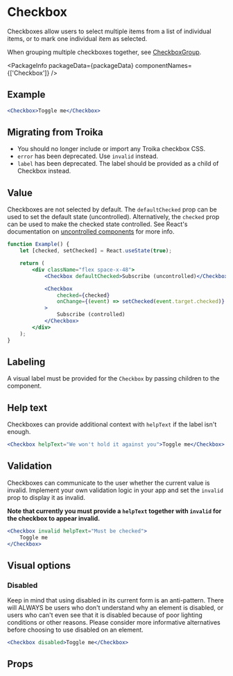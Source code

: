 
# Checkbox

Checkboxes allow users to select multiple items from a list of individual items,
or to mark one individual item as selected.

When grouping multiple checkboxes together, see [CheckboxGroup](/CheckboxGroup).

<PackageInfo packageData={packageData} componentNames={['Checkbox']} />

## Example

```jsx example
<Checkbox>Toggle me</Checkbox>
```

## Migrating from Troika

-   You should no longer include or import any Troika checkbox CSS.
-   `error` has been deprecated. Use `invalid` instead.
-   `label` has been deprecated. The label should be provided as a child of
    Checkbox instead.

## Value

Checkboxes are not selected by default. The `defaultChecked` prop can be used to
set the default state (uncontrolled). Alternatively, the `checked` prop can be
used to make the checked state controlled. See React's documentation on
[uncontrolled components](https://reactjs.org/docs/uncontrolled-components.html)
for more info.

```jsx example
function Example() {
    let [checked, setChecked] = React.useState(true);

    return (
        <div className="flex space-x-48">
            <Checkbox defaultChecked>Subscribe (uncontrolled)</Checkbox>

            <Checkbox
                checked={checked}
                onChange={(event) => setChecked(event.target.checked)}
            >
                Subscribe (controlled)
            </Checkbox>
        </div>
    );
}
```

## Labeling

A visual label must be provided for the `Checkbox` by passing children to the
component.

## Help text

Checkboxes can provide additional context with `helpText` if the label isn't
enough.

```jsx example
<Checkbox helpText="We won't hold it against you">Toggle me</Checkbox>
```

## Validation

Checkboxes can communicate to the user whether the current value is invalid.
Implement your own validation logic in your app and set the `invalid` prop to
display it as invalid.

**Note that currently you must provide a `helpText` together with `invalid` for
the checkbox to appear invalid.**

```jsx example
<Checkbox invalid helpText="Must be checked">
    Toggle me
</Checkbox>
```

## Visual options

### Disabled

Keep in mind that using disabled in its current form is an anti-pattern. There will ALWAYS be users who don't understand why an element is disabled, or users who can't even see that it is disabled because of poor lighting conditions or other reasons. Please consider more informative alternatives before choosing to use disabled on an element.

```jsx example
<Checkbox disabled>Toggle me</Checkbox>
```

## Props

```props packages/checkbox/src/Checkbox.tsx

```
